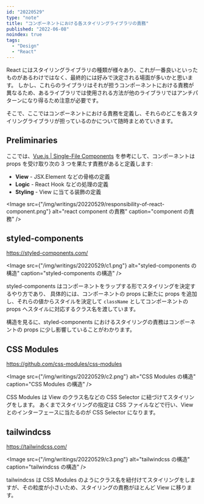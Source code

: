 ```yaml
---
id: "20220529"
type: "note"
title: "コンポーネントにおける各スタイリングライブラリの責務"
published: "2022-06-08"
noindex: true
tags:
  - "Design"
  - "React"
---
```


<Scrap createdAt="2022-05-29">

React にはスタイリングライブラリの種類が様々あり、これが一番良いといったものがあるわけではなく、最終的には好みで決定される場面が多いかと思います。
しかし、これらのライブラリはそれが担うコンポーネントにおける責務が異なるため、あるライブラリでは使用される方法が他のライブラリではアンチパターンになり得るため注意が必要です。

そこで、ここではコンポーネントにおける責務を定義し、それらのどこを各スタイリングライブラリが担っているのかについて随時まとめていきます。

## Preliminaries

ここでは、[Vue.js | Single-File Components](https://vuejs.org/guide/scaling-up/sfc.html) を参考にして、コンポーネントは props を受け取り次の 3 つを果たす責務があると定義します:

- **View** - JSX.Element などの骨格の定義
- **Logic** - React Hook などの処理の定義
- **Styling** - View に当てる装飾の定義

<Image
  src={"/img/writings/20220529/responsibility-of-react-component.png"}
  alt="react component の責務"
  caption="component の責務"
/>

</Scrap>

<Scrap createdAt="2022-06-08">

## styled-components

https://styled-components.com/

<Image
  src={"/img/writings/20220529/c1.png"}
  alt="styled-components の構造"
  caption="styled-components の構造"
/>

styled-components はコンポーネントをラップする形でスタイリングを決定するやり方であり、
具体的には、コンポーネントの props に新たに props を追加し、それらの値からスタイルを決定して `className` としてコンポーネントの props へスタイルに対応するクラス名を渡しています。

構造を見るに、styled-components におけるスタイリングの責務はコンポーネントの props に少し影響していることがわかります。

</Scrap>

<Scrap createdAt="2022-05-29">

## CSS Modules

https://github.com/css-modules/css-modules

<Image
  src={"/img/writings/20220529/c2.png"}
  alt="CSS Modules の構造"
  caption="CSS Modules の構造"
/>

CSS Modules は View のクラス名などの CSS Selector に紐づけてスタイリングをします。
あくまでスタイリングの指定は CSS ファイルなどで行い、View とのインターフェースに当たるのが CSS Selector になります。

</Scrap>

<Scrap createdAt="2022-05-29">

## tailwindcss

https://tailwindcss.com/

<Image
  src={"/img/writings/20220529/c3.png"}
  alt="tailwindcss の構造"
  caption="tailwindcss の構造"
/>

tailwindcss は CSS Modules のようにクラス名を紐付けてスタイリングをしますが、その粒度が小さいため、スタイリングの責務がほとんど View に移ります。

</Scrap>
